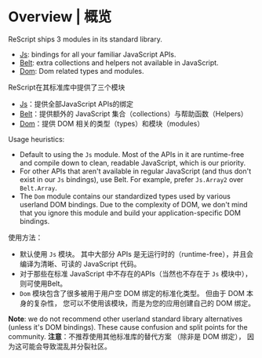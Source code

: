 # Overview | 概览

ReScript ships 3 modules in its standard library.

- [Js](api/js): bindings for all your familiar JavaScript APIs.
- [Belt](api/belt): extra collections and helpers not available in JavaScript.
- [Dom](api/dom): Dom related types and modules.

ReScript在其标准库中提供了三个模块

- [Js](api/js)：提供全部JavaScript APIs的绑定
- [Belt](api/belt)：提供额外的 JavaScript 集合（collections）与帮助函数（Helpers）
- [Dom](api/dom)：提供 DOM 相关的类型（types）和模块（modules）

Usage heuristics:
- Default to using the `Js` module. Most of the APIs in it are runtime-free and compile down to clean, readable JavaScript, which is our priority.
- For other APIs that aren't available in regular JavaScript (and thus don't exist in our `Js` bindings), use Belt. For example, prefer `Js.Array2` over `Belt.Array`.
- The `Dom` module contains our standardized types used by various userland DOM bindings. Due to the complexity of DOM, we don't mind that you ignore this module and build your application-specific DOM bindings.

使用方法：

- 默认使用 `Js` 模块。 其中大部分 APIs 是无运行时的（runtime-free），并且会编译为清晰、可读的 JavaScript 代码。
- 对于那些在标准 JavaScript 中不存在的APIs（当然也不存在于 `Js` 模块中），则可使用Belt。
- `Dom` 模块包含了很多被用于用户空 DOM 绑定的标准化类型。 但由于 DOM 本身的复杂性， 您可以不使用该模块，而是为您的应用创建自己的 DOM 绑定。

**Note**: we do not recommend other userland standard library alternatives (unless it's DOM bindings). These cause confusion and split points for the community.
**注意**：不推荐使用其他标准库的替代方案 （除非是 DOM 绑定）， 因为这可能会导致混乱并分裂社区。
